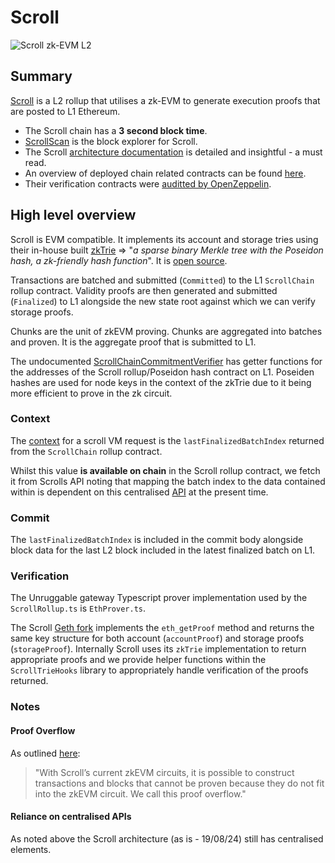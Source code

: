 # Scroll

<img src="/images/chains/scroll.png" alt="Scroll zk-EVM L2" className="centered-image" />

## Summary 

[Scroll](https://scroll.io/) is a L2 rollup that utilises a zk-EVM to generate execution proofs that are posted to L1 Ethereum. 

- The Scroll chain has a **3 second block time**.
- [ScrollScan](https://scrollscan.com/) is the block explorer for Scroll.
- The Scroll [architecture documentation](https://docs.scroll.io/en/technology/) is detailed and insightful - a must read. 
- An overview of deployed chain related contracts can be found [here](https://docs.scroll.io/en/developers/scroll-contracts/).
- Their verification contracts were [auditted by OpenZeppelin](https://blog.openzeppelin.com/scroll-zktrieverifier-audit).

## High level overview

Scroll is EVM compatible. It implements its account and storage tries using their in-house built [zkTrie](https://docs.scroll.io/technology/sequencer/zktrie) => "*a sparse binary Merkle tree with the Poseidon hash, a zk-friendly hash function*". It is [open source](https://github.com/scroll-tech/zktrie).

Transactions are batched and submitted (`Committed`) to the L1 `ScrollChain` rollup contract. Validity proofs are then generated and submitted (`Finalized`) to L1 alongside the new state root against which we can verify storage proofs.

Chunks are the unit of zkEVM proving. Chunks are aggregated into batches and proven. It is the aggregate proof that is submitted to L1.

The undocumented [ScrollChainCommitmentVerifier](https://etherscan.io/address/0xC4362457a91B2E55934bDCb7DaaF6b1aB3dDf203#readContract) has getter functions for the addresses of the Scroll rollup/Poseidon hash contract on L1. Poseiden hashes are used for node keys in the context of the zkTrie due to it being more efficient to prove in the zk circuit.

### Context

The [context](/architecture#context) for a scroll VM request is the `lastFinalizedBatchIndex` returned from the `ScrollChain` rollup contract.

Whilst this value **is available on chain** in the Scroll rollup contract, we fetch it from Scrolls API noting that mapping the batch index to the data contained within is dependent on this centralised [API](https://mainnet-api-re.scroll.io/api/batch?index=307825) at the present time.

### Commit

The `lastFinalizedBatchIndex` is included in the commit body alongside block data for the last L2 block included in the latest finalized batch on L1.

### Verification

The Unruggable gateway Typescript prover implementation used by the `ScrollRollup.ts` is `EthProver.ts`. 

The Scroll [Geth fork](https://github.com/scroll-tech/go-ethereum/blob/9abdd5b9aafb9ff741b824f7ec2e7f47edee8365/internal/ethapi/api.go#L675) implements the `eth_getProof` method and returns the same key structure for both account (`accountProof`) and storage proofs (`storageProof`). Internally Scroll uses its `zkTrie` implementation to return appropriate proofs and we provide helper functions within the `ScrollTrieHooks` library to appropriately handle verification of the proofs returned.

### Notes

#### Proof Overflow

As outlined [here](https://docs.scroll.io/en/technology/sequencer/execution-node/#circuit-capacity-checker):

> "With Scroll’s current zkEVM circuits, it is possible to construct  transactions and blocks that cannot be proven because they do not fit into the zkEVM circuit. We call this proof overflow."

#### Reliance on centralised APIs

As noted above the Scroll architecture (as is - 19/08/24) still has centralised elements.